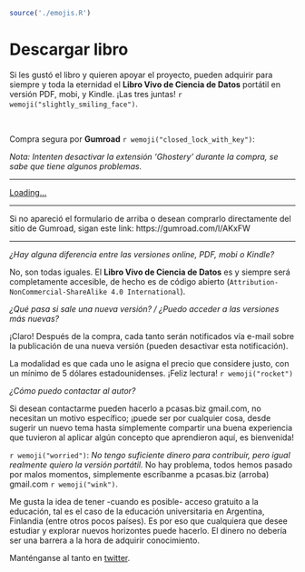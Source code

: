 ```r
source('./emojis.R')
```
# Descargar libro {#descargar-libro}

Si les gustó el libro y quieren apoyar el proyecto, pueden adquirir para siempre y toda la eternidad el **Libro Vivo de Ciencia de Datos** portátil en versión PDF, mobi, y Kindle. ¡Las tres juntas! `r wemoji("slightly_smiling_face")`. 

<br> 

Compra segura por **Gumroad** `r wemoji("closed_lock_with_key")`: 

_Nota: Intenten desactivar la extensión 'Ghostery' durante la compra, se sabe que tiene algunos problemas._ 


---

<script src="https://gumroad.com/js/gumroad-embed.js"></script>
<div class="gumroad-product-embed" data-gumroad-product-id="AKxFW"><a href="https://gumroad.com/l/AKxFW">Loading...</a></div>

---

Si no apareció el formulario de arriba o desean comprarlo directamente del sitio de Gumroad, sigan este link: https://gumroad.com/l/AKxFW


---

_¿Hay alguna diferencia entre las versiones online, PDF, mobi o Kindle?_

No, son todas iguales. El **Libro Vivo de Ciencia de Datos** es y siempre será completamente accesible, de hecho es de código abierto  (`Attribution-NonCommercial-ShareAlike 4.0 International`).

_¿Qué pasa si sale una nueva versión? / ¿Puedo acceder a las versiones más nuevas?_

¡Claro! Después de la compra, cada tanto serán notificados vía e-mail sobre la publicación de una nueva versión (pueden desactivar esta notificación).

La modalidad es que cada uno le asigna el precio que considere justo, con un mínimo de 5 dólares estadounidenses. ¡Feliz lectura! `r wemoji("rocket")`

_¿Cómo puedo contactar al autor?_

Si desean contactarme pueden hacerlo a pcasas.biz <arroba> gmail.com, no necesitan un motivo específico; ¡puede ser por cualquier cosa, desde sugerir un nuevo tema hasta simplemente compartir una buena experiencia que tuvieron al aplicar algún concepto que aprendieron aquí, es bienvenida!


`r wemoji("worried")`: _No tengo suficiente dinero para contribuir, pero igual *realmente* quiero la versión portátil._
No hay problema, todos hemos pasado por malos momentos, simplemente escríbanme a pcasas.biz (arroba) gmail.com `r wemoji("wink")`.

Me gusta la idea de tener -cuando es posible- acceso gratuito a la educación, tal es el caso de la educación universitaria en Argentina, Finlandia (entre otros pocos países). Es por eso que cualquiera que desee estudiar y explorar nuevos horizontes puede hacerlo. El dinero no debería ser una barrera a la hora de adquirir conocimiento.


Manténganse al tanto en [twitter](https://twitter.com/pabloc_ds).



